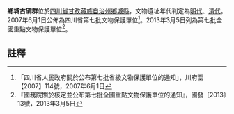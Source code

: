 {{msg:四川省文物保護單位
|名稱 = 鄉城古碉群
|編號 = 203
|圖片 = 
|級別 = S7
|分類 = 
|時代 = [[明代|明代]]、[[清代|清代]]
|地点 = [[四川省|四川省]][[甘孜藏族自治州|甘孜藏族自治州]][[鄉城縣|鄉城縣]]
|坐標 =
|登錄 = 2007年6月1日
}}
{{msg:四川省文物保護單位
|名稱 = 鄉城夯土碉樓
|編號 = 1312
|圖片 = 
|級別 = 107
|分類 = 
|時代 = 明
|地点 = [[四川省|四川省]][[甘孜藏族自治州|甘孜藏族自治州]][[鄉城縣|鄉城縣]]
|坐標 =
|登錄 = 2013年3月5日
}}
'''鄉城古碉群'''位於[[四川省|四川省]][[甘孜藏族自治州|甘孜藏族自治州]][[鄉城縣|鄉城縣]]，文物遺址年代判定為[[明代|明代]]、[[清代|清代]]。2007年6月1日公佈為四川省第七批文物保護單位<ref>「四川省人民政府關於公布第七批省級文物保護單位的通知」，川府函【2007】114號，2007年6月1日</ref>。2013年3月5日列為第七批全國重點文物保護單位<ref>『國務院關於核定並公布第七批全國重點文物保護單位的通知』，國發〔2013〕13號，2013年3月5日</ref>。
==註釋==
{{reflist}}
{{文物保護單位小作品}}
{{四川全國重點文物保護單位}}
